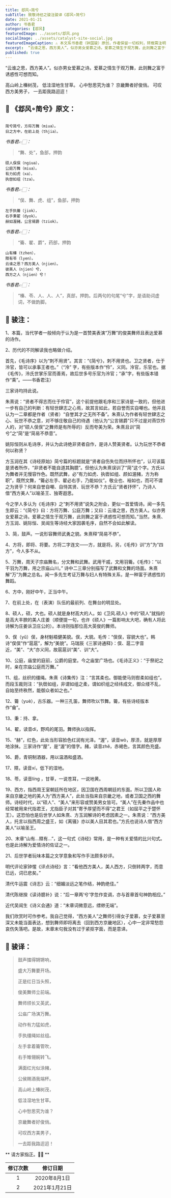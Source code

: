 ```yaml
---
title: 邶风∘简兮
subTitle: 致敬诗经之骏注骏译《邶风∘简兮》 
date: 2021-01-21 
author: 书香君
categories: [邶风]
featuredImage: ../assets/邶风.png
socialImage: ../assets/catalyst-site-social.jpg
featuredImageCaption: ⚠️️ 本文系书香君（钟国骏）原创，作者保留一切权利，转载需注明出处。
excerpt:  “云谁之思，西方美人”。似亦男女爱慕之诗。爱慕之情生于观万舞，此则舞之富于诱惑性可想而知。  高山岭上榛树茂， 低洼湿地生甘草。 心中愁思究为谁？ 京畿舞者好俊俏。 可叹西方美男子， 一去距我路迢迢！   
published: true
---
```


“云谁之思，西方美人”。似亦男女爱慕之诗。爱慕之情生于观万舞，此则舞之富于诱惑性可想而知。

高山岭上榛树茂，
低洼湿地生甘草。
心中愁思究为谁？
京畿舞者好俊俏。
可叹西方美男子，
一去距我路迢迢！

## 🌼 《邶风∘简兮》原文：
```

简兮简兮，方将万舞（miua）。
日之方中，在前上处（thjia）。

```
*书香君👉🏻：* 

> “舞、处”，鱼部，押韵

```
硕人俣俣（ngiua），
公庭万舞（miua）。
有力如虎（xa），
执辔如组（tza）。

```
*书香君👉🏻：* 

> “俣、舞、虎、组”，鱼部，押韵

```
左手执籥（jiok），
右手秉翟（dyok）。
赫如渥赭，公言锡爵（tziok）。

```
*书香君👉🏻：* 

> “籥、翟、爵”，药部，押韵

```
山有榛（tzhen），
隰有苓（lyen）。
云谁之思？西方美人（njien）。
彼美人（njien）兮，
西方之人（njien）兮！

```
*书香君👉🏻：* 

> “榛、苓、人、人、人”，真部，押韵。后两句的句尾“兮”字，是语助词虚词，不做韵脚。

## 🍁️ 骏注：

1、本篇，当代学者一般倾向于认为是一首赞美表演“万舞”的俊美舞师且表达爱慕的诗作。

2、历代的不同解读我也略做介绍。

首先，《毛诗序》以为“刺不用贤”。其言：“《简兮》，刺不用贤也。卫之贤者，仕于泠官，皆可以承事王者也。”（“泠” 字，有些版本作“伶”，义同。泠官，乐官也。据《毛传》，泠氏世掌乐官而善焉，故后世多号乐官为泠官；“承”字，有些版本错作“乘”。——书香君注）

三家诗均持此说。

朱熹说：“贤者不得志而仕于伶官”，这个前提他跟毛序和三家诗是一致的，但他进一步有自己的判断：有轻世肆志之心焉，故其言如此，若自誉而实自嘲也。他并且认为一二章都是作者（贤者）“自誉其才之无所不备”。朱熹认为作者有轻世肆志之心、玩世不恭之意，对不够庄敬自己的待遇（他认为“公言锡爵”只不过是对燕饮伶人的，对“硕人俣俣”之舞师是有所辱的）反而夸美为荣。朱熹且训“简兮”之“简”是“简易不恭意”。

姚际恒则从毛诗序，并认为此诗绝非贤者自作，是诗人赞美贤者。认为玩世不恭者何以称贤？

方玉润在其《诗经原始》简兮篇的标题就是“贤者自伤失位而抒所怀也”，认可该篇是贤者所作，“非贤者不能自道其胸臆”。但他认为朱熹误训了“简”这个字。方氏以为舞者并无慢容怍色。既然武舞，必“有力如虎、执辔如组、颜如渥赭，方为称职”，既然文舞，“籥必左手、翟必右手，乃能如仪”。敬业也、裕如也，而可不谓之为贤乎？何来自誉自嘲、自恃其贤、玩世不恭？方氏云“贤者抒怀”，乃诗人借“西方美人”以喻圣王、独寄遐思。

今之学人多认为《毛诗序》之“刺不用贤”说失之附会，更似一首爱情诗。闻一多先生即云：“《简兮》曰：方将万舞、公庭万舞；又曰：云谁之思，西方美人。似亦男女爱慕之诗。爱慕之情生于观万舞，此则舞之富于诱惑性可想而知。”当然，朱熹、方玉润、姚际恒、吴闿生等诗经大家因袭毛序，自然不会如此解读。

3、简，鼓声。一说形容舞师武勇之貌。朱熹释“简易不恭”。

4、方将，即将、将要。方将二字连文——方，就是将。另，《毛传》训“方”为“四方”，今人多不从。

5、万舞，周天子宗庙舞名，分文舞和武舞。武用干戚，文用羽籥。《毛传》：“以干羽为万舞，用之宗庙山川。”
诗中二三章分别描写了武舞和文舞的场面。朱熹解“万”为舞之总名。闻一多先生考证万舞与妇人有特殊关系，是一种富于诱惑性的舞蹈。

6、方中，刚好中午，正当中午。

7、在前上处，在（表演）队伍的最前列、在舞台的明显处。

8、硕人，硕，大也。硕人就是身材高大的人。如《卫风.硕人》中的“硕人”就指的是高大丰腴的美人庄姜（顺便提一句，也许《硕人》一篇影响太大吧，确有人将此诗解为庄姜诉卫庄公的）。本诗则指那位高大英俊的舞师。

9、俣（yǔ）俣，身材魁梧健美貌。俣，大貌。毛传：“俣俣，容貌大也”。韩诗“俣俣”作“扈扈”，解为“美貌”。马瑞辰《三家诗通释》：俣、扈二字音近，“美”、“大”亦义同，故扈扈训“美”、训“大”。

10、公庭，庙堂的庭前，公爵的庭堂。今之庙堂广场也。《毛诗正义》：“于祭祀之时，亲在宗庙公庭而万舞。”

11、组，丝织的缰绳。朱熹《诗集传》注：“言其柔也。御能使马则辔柔如组也”。而段玉裁则注：“执辔如组，非谓如组之柔，谓如织组之经纬成文，御众缕不乱，自始至终秩然，能御众者如之也。”

12、籥（yuè），古乐器。一种三孔笛，舞师吹以节舞。籥，有些诗经版本作“龠”。

13、秉：持、拿。

14、翟，读音dí，野鸡的尾羽。舞师执以指挥。

15、“赫”，红色，此处当形容脸色红润有光泽。“渥”，读音wò，厚渍，就是厚厚地涂抹。三家诗作“屋”，是“渥”的借字。赭，读音zhě，赤褐色，言其颜色充盛。

16、爵，青铜制酒器，用以温酒和盛酒。

17、隰，读音xí，低下的湿地。

18、苓，读音líng ，甘草，一说苍耳，一说地黄。

19、西方，指西周王室朝廷所在地区，因卫国在西周朝廷的东面。所以卫国人称来自京畿之地的美人为“西方美人”，此处当指来自京畿之地，或者卫国之西的舞师。诗经时代，以“硕人”、“美人”来形容或赞美男女皆可。“美人”在先秦作品中也经常被用来代指君王，尤指臣子对其“寄予厚望而不得”之君王（如屈平之于楚怀王）。这恐怕也是后世学人如朱熹、方玉润解诗的考虑因素之一。朱熹说：“西方美人，托言以指西周之盛王，如《离骚》亦以美人目其君也。”方氏也说诗人借“西方美人”以喻圣王。

20、末章“山有…隰有…”，这一句式《诗经》常用，是一种有关爱情的比兴句式。也是此诗解为爱情诗的佐证之一。

21、后世学者玩味本篇之文学意象和写作手法颇多妙评。

明代评论家钟惺《评点诗经》言：“看他西方美人，美人西方，只倒转两字，而意已远，词已悲矣。”

清代牛运震《诗志》云：“细媚淡远之笔作结，神韵绝佳。”

清代陈继揆《读诗臆补》说：“后一章两‘兮’字忽作变调，亦与首章首句神韵相应。”

近代吴闿生《诗义会通》道：“末章词微意远，缥缈无端”。

我们欣赏时可作参考。我自己觉得，“西方美人”之舞师引得女子爱慕，女子爱慕至深又未能当面表达，想到舞师即将离去（回到西方京畿地区），心中一定非常愁怨哀伤失落吧。是故，末章末句我没有过于紧抠字面，而是意译。

## 🍁️ 骏译：

> 鼓声擂得锵锵响，
> 
> 盛大万舞要开场。
> 
> 正是红日当头照，
> 
> 俊美舞师立前端。

> 舞师颀长又英武，
> 
> 公庙广场演万舞。
> 
> 动作有力猛如虎，
> 
> 手执缰绳如丝组。

> 左手拿着籥管吹，
> 
> 右手雉翎婉转飞。
> 
> 满面红光似涂赭，
> 
> 公侯赐酒我端杯。

> 高山岭上榛树茂，
> 
> 低洼湿地生甘草。
> 
> 心中愁思究为谁？
> 
> 京畿舞者好俊俏。
> 
> 可叹西方美男子，
> 
> 一去距我路迢迢！

** 请方家指正。🙏🏻 **

| 修订次数      | 修订日期 | 
|   :----: |    :----:   | 
| 1    | 2020年8月1日       | 
| 2    | 2021年1月21日       | 
